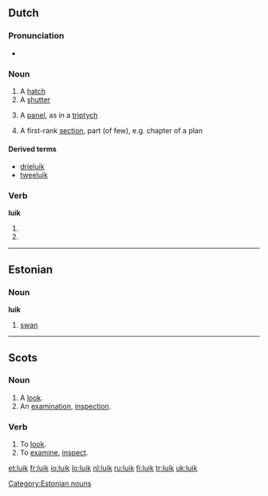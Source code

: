 {{also|Luik}}
==Dutch==

===Pronunciation===
* {{IPA|lang=nl|/lœyk/}}

===Noun===
{{nl-noun|g=n}}

# A [[hatch]]
# A [[shutter]]
# {{art}} A [[panel]], as in a [[triptych]]
# {{figuratively}} A first-rank [[section]], part (of few), e.g. chapter of a plan

====Derived terms====
* [[drieluik]] {{m}}
* [[tweeluik]] {{m}}

===Verb===
'''luik'''

# {{nl-verb-form|p=1|n=sg|t=pres|luiken}}
# {{nl-verb-form|m=imp|luiken}}

----

==Estonian==

===Noun===
'''luik'''

# [[swan]]

[[Category:Estonian nouns]]

----

==Scots==

===Noun===
{{sco-noun}}

# A [[look]].
# An [[examination]], [[inspection]].

===Verb===
{{sco-verb|luiks|luikin|luikit|luikit}}

# To [[look]].
# To [[examine]], [[inspect]].

[[et:luik]]
[[fr:luik]]
[[io:luik]]
[[lo:luik]]
[[nl:luik]]
[[ru:luik]]
[[fi:luik]]
[[tr:luik]]
[[uk:luik]]